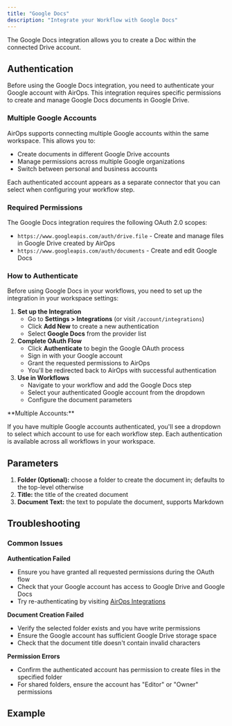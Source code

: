 ```yaml
---
title: "Google Docs"
description: "Integrate your Workflow with Google Docs"
---
```

The Google Docs integration allows you to create a Doc within the connected Drive account.

## Authentication

Before using the Google Docs integration, you need to authenticate your Google account with AirOps. This integration requires specific permissions to create and manage Google Docs documents in Google Drive.

### Multiple Google Accounts

AirOps supports connecting multiple Google accounts within the same workspace. This allows you to:

- Create documents in different Google Drive accounts
- Manage permissions across multiple Google organizations
- Switch between personal and business accounts

Each authenticated account appears as a separate connector that you can select when configuring your workflow step.

### Required Permissions

The Google Docs integration requires the following OAuth 2.0 scopes:

- `https://www.googleapis.com/auth/drive.file` - Create and manage files in Google Drive created by AirOps
- `https://www.googleapis.com/auth/documents` - Create and edit Google Docs

### How to Authenticate

Before using Google Docs in your workflows, you need to set up the integration in your workspace settings:

1. **Set up the Integration**
	- Go to **Settings > Integrations** (or visit `/account/integrations`)
	- Click **Add New** to create a new authentication
	- Select **Google Docs** from the provider list
2. **Complete OAuth Flow**
	- Click **Authenticate** to begin the Google OAuth process
	- Sign in with your Google account
	- Grant the requested permissions to AirOps
	- You'll be redirected back to AirOps with successful authentication
3. **Use in Workflows**
	- Navigate to your workflow and add the Google Docs step
	- Select your authenticated Google account from the dropdown
	- Configure the document parameters

<Info>
**Multiple Accounts:**

If you have multiple Google accounts authenticated, you'll see a dropdown to select which account to use for each workflow step. Each authentication is available across all workflows in your workspace.
</Info>

## Parameters

1. **Folder (Optional):** choose a folder to create the document in; defaults to the top-level otherwise
2. **Title:** the title of the created document
3. **Document Text:** the text to populate the document, supports Markdown

## Troubleshooting

### Common Issues

**Authentication Failed**

- Ensure you have granted all requested permissions during the OAuth flow
- Check that your Google account has access to Google Drive and Google Docs
- Try re-authenticating by visiting [AirOps Integrations](https://app.airops.com/account/integrations)

**Document Creation Failed**

- Verify the selected folder exists and you have write permissions
- Ensure the Google account has sufficient Google Drive storage space
- Check that the document title doesn't contain invalid characters

**Permission Errors**

- Confirm the authenticated account has permission to create files in the specified folder
- For shared folders, ensure the account has "Editor" or "Owner" permissions

## Example

<Card title="Arcade" href="/" icon="/images/arcade.png" horizontal/>
